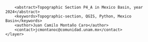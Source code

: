 <?xml version="1.0" encoding="UTF-8"?>
<qgis>
    <layer>
        <title>P4_A</title>
        <abstract>Topographic Section P4_A in Mexico Basin, year 2024</abstract>
        <keywords>Topographic-section, QGIS, Python, Mexico Basin</keywords>
        <author>Juan Camilo Montaño Caro</author>
        <contact>jcmontanoc@comunidad.unam.mx</contact>
    </layer>
</qgis>
